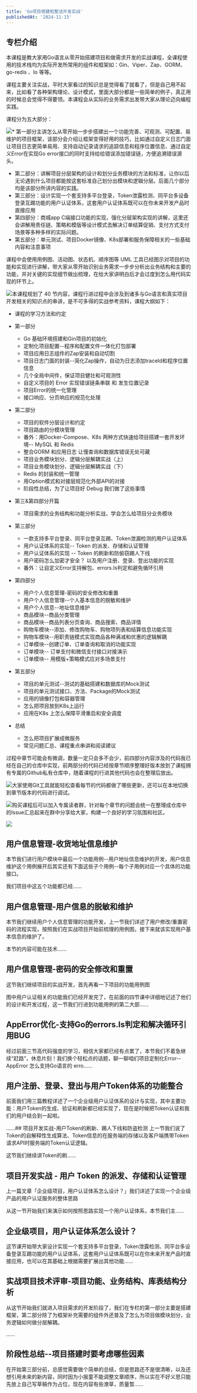 ```yaml
---
title: 'Go项目搭建和整洁开发实战'
publishedAt: '2024-11-15'
---
```


## 专栏介绍

本课程是教大家用Go语言从零开始搭建项目和做需求开发的实战课程，全课程使用的技术栈均为实际开发所常用的组件和框架如：Gin、Viper、Zap、GORM、go-redis 、lo 等等。

课程主要关注实战，平时大家看过的知识总是觉得看了就看了，但是自己用不起来，比如看了各种架构理论、设计模式，里面大部分都是一些简单的例子，真正用的时候总会觉得不得要领。本课程会从实际的业务需求出发带大家从理论迈向编程实践。

课程分为五大部分：

![](https://static.xiaobot.net/file/2024-09-18/546301/c37daff525e948d0b0887c7651a48261.png)* 第一部分主讲怎么从零开始一步步搭建出一个功能完善、可观测、可配置、易维护的项目框架，该部分会介绍让框架变得好用的技巧，比如通过自定义日志门面让项目日志更简单易用、支持自动记录请求的追踪信息和程序位置信息、通过自定义Error在实现Go error接口的同时支持给给错误添加错误链，方便追溯错误源头。
* 第二部分：讲解项目分层架构的设计和划分业务模块的方法和标准，让你以后无论遇到什么项目都能按这套标准自己划分出模块和逻辑分层。后面几个部分均是该部分所讲内容的实践。
* 第三部分：设计实现一个套支持多平台登录，Token泄露检测、同平台多设备登录互踢功能的用户认证体系，这套用户认证体系既可以在你未来开发产品时直接应用
* 第四部分：商城app C端接口功能的实现，强化分层架构实现的讲解，这里还会讲解用责任链、策略和模版等设计模式去解决订单结算促销、支付方式支付场景等多种多样的实际问题。
* 第五部分：单元测试、项目Docker镜像、K8s部署和服务保障相关的一些基础内容和注意事项

课程中会使用用例图、活动图、状态机、顺序图等 UML 工具已经图示对项目的功能和实现进行讲解，带大家从零开始识别业务需求一步步分析出业务结构和主要的功能，并对关键的实现细节做出梳理，在给大家讲明白后才会过度到怎么用代码实现的环节上。

![](https://static.xiaobot.net/file/2024-09-13/546301/f697f4bf7cef680349e93c139dd24ebd.png)本课程规划了 40 节内容，课程行进过程中会涉及到诸多与Go语言和真实项目开发相关的知识点的串讲，是不可多得的实战参考资料，课程大纲如下：

* 课程的学习方法和约定
* 第一部分


	+ Go 基础环境搭建和Gin项目的初始化
	+ 定制化项目配置--程序和配置文件一体化打包部署
	+ 项目应用日志组件的Zap安装和自动切割
	+ 项目日志门面的封装--简化Zap操作，自动为日志添加traceId和程序位置信息
	+ 几个全局中间件，保证项目健壮和可观测性
	+ 自定义项目的 Error 实现错误链条串联 和 发生位置记录
	+ 项目Error的统一化管理
	+ 接口响应、分页响应的规范化处理
* 第二部分


	+ 项目的软件分层设计和约定
	+ 项目路由的分模块管理
	+ 番外：用Docker-Compose、K8s 两种方式快速给项目搭建一套开发环境-- MySQL 和 Redis
	+ 整合GORM 和应用日志 让慢查询和数据库错误无处可藏
	+ 项目业务模块划分、逻辑分层解耦实战（上）
	+ 项目业务模块划分、逻辑分层解耦实战（下）
	+ Redis 的封装和统一管理
	+ 用Option模式和对接层规范化外部API的对接
	+ 阶段性总结，为了让项目好 Debug 我们做了这些事情
* 第三&第四部分开篇


	+ 项目需求的业务结构和功能分析实战，学会怎么给项目分业务模块
* 第三部分


	+ 一款支持多平台登录、同平台登录互踢、Token泄漏检测的用户认证体系
	+ 用户认证体系的实现-- Token 的派发、存储和认证管理
	+ 用户认证体系的实现 -- Token 的刷新和防偷窃踢人下线
	+ 用户密码怎么加密才安全？ 以及用户注册、登录、登出功能的实现
	+ 番外：让自定义Error支持解包、errors.Is判定和避免循环引用
* 第四部分


	+ 用户个人信息管理-密码的安全修改和重置
	+ 用户个人信息管理--个人基本信息的脱敏和维护
	+ 用户个人信息--地址信息维护
	+ 商品模块--商品分类管理
	+ 商品模块--商品列表分页查询、商品搜索、商品详情
	+ 购物车模块--添加、修改购物车、购物项列表和结算信息功能实现
	+ 购物车模块--用职责链模式实现商品各种满减和优惠的逻辑解耦
	+ 订单模块--创建订单、订单查询和取消的功能实现
	+ 订单模块-- 订单支付和微信支付接口对接演示
	+ 订单模块-- 用模版+策略模式应对多场景支付
* 第五部分


	+ 项目的单元测试--测试的基础搭建和数据库的Mock测试
	+ 项目的单元测试接口、方法、Package的Mock测试
	+ 应用的镜像打包和容器管理
	+ 怎么把项目放到K8s上运行
	+ 应用在K8s 上怎么保障平滑重启和安全调度
* 总结


	+ 怎么把项目扩展成微服务
	+ 常见问题汇总、课程重点串讲和阅读建议

过程中章节可能会有微调，数量一定只会多不会少，前四部分内容涉及的代码我已经在自己的仓库中实现，前两部分的代码已经按章节顺序整理好版本放到了课程拥有专属的Github私有仓库中，随着课程的行进其他代码也会在整理后放出。

![](https://static.xiaobot.net/file/2024-09-13/546301/cab075c09354740ffa527852e338361b.png)大家使用Git工具就能轻松查看每节的代码都做了哪些更新，还可以在本地切换到章节版本的代码进行调试。

![](https://static.xiaobot.net/file/2024-09-13/546301/d77db71e29ff2d322bd2a912d4e9382d.png)购买课程后可以加入专属读者群，针对每个章节的问题会统一在整理成仓库中的Issue汇总起来在群中分享给大家，构建一个良好的学习氛围和社区。

![](https://static.xiaobot.net/file/2024-09-13/546301/7d524f09eb3b8ff5ea9fed6431a96890.png)

## 用户信息管理-收货地址信息维护
本节我们进行用户模块中最后一个功能用例--用户地址信息维护的开发，用户信息维护这个用例展开后其实还有下面这些子个用例--每个子用例对应一个具体的功能接口。

我们项目中这五个功能都已经......

## 用户信息管理-用户信息的脱敏和维护
本节我们继续用户个人信息管理的功能开发，上一节我们详述了用户修改/重置密码的流程实现，按照我们在实战项目开始前梳理的用例图，接下来就该实现用户基本信息的维护了。

本节的内容可能在技术......

## 用户信息管理-密码的安全修改和重置
这节我们继续项目的实战开发，首先再看一下项目的功能用例图

图中用户认证相关的功能我们已经开发完了，在前面的四节课中详细地记述了他们的设计和开发过程，这一节我们行进到功能用例的第二大部......

## AppError优化-支持Go的errors.Is判定和解决循环引用BUG
经过前面三节高代码强度的学习，相信大家都已经有点累了，本节我们不着急继续“赶路”，休息片刻！我们换个轻松点的话题，聊一聊咱们项目定制化Error--AppError 怎么支持Go语言的 erro......

## 用户注册、登录、登出与用户Token体系的功能整合
前面我们用三篇教程详述了一个企业级用户认证体系的设计与实现，其中主要功能：用户Token的生成、验证和刷新都已经实现了，现在是时候把Token认证和我们的用户结合到一起啦。

......## 项目开发实战-用户Token的刷新、踢人下线和防盗检测
上一节我们说了Token的自解释性生成算法、Token信息的在服务端的存储以及客户端携带Token请求API时服务端的Token认证逻辑。

这节我们继续讲Token的刷......

## 项目开发实战 - 用户 Token 的派发、存储和认证管理
上一篇文章「企业级项目，用户认证体系怎么设计？」我们详述了实现一个企业级产品的用户认证服务的整体思路

从这一节开始我们来演示如何按照思路实现一个用户认证体系，本节我们主......

## 企业级项目，用户认证体系怎么设计？
这节课开始带大家设计实现一个套支持多平台登录，Token泄露检测、同平台多设备登录互踢功能的用户认证体系，这套用户认证体系既可以在你未来开发产品时直接应用，也可以在其基础上根据需要扩展出其他功能......

## 实战项目技术评审-项目功能、业务结构、库表结构分析
从这节开始我们就进入项目需求的开发阶段了，我们在专栏的第一部分主要是搭建框架，第二部分除了为框架补充需要的组件外还普及了怎么为项目做模块划分，业务逻辑如何做分层解耦。

......

## 阶段性总结--项目搭建时要考虑哪些因素
在开始第三部分前，总感觉需要做个简单的总结，但是思路还不是很清晰，以及还想引用未来的新内容，同时因为小报童不能调整文章顺序，所以实在不好义思只能先放上自己写草稿作为占位，现在内容有些潦草，质量暂......

